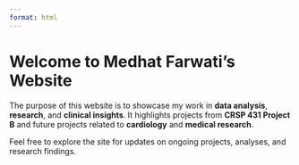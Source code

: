 ```yaml
---
format: html
---
```


# Welcome to Medhat Farwati's Website  

The purpose of this website is to showcase my work in **data analysis**, **research**, and **clinical insights**. It highlights projects from **CRSP 431 Project B** and future projects related to **cardiology** and **medical research**.

Feel free to explore the site for updates on ongoing projects, analyses, and research findings.

